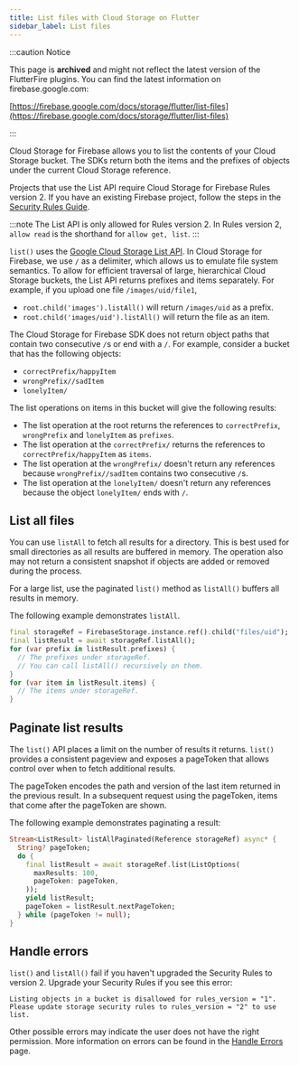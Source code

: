 ```yaml
---
title: List files with Cloud Storage on Flutter
sidebar_label: List files
---
```


:::caution Notice

This page is **archived** and might not reflect the latest version of the
FlutterFire plugins. You can find the latest information on
firebase.google.com:

[https://firebase.google.com/docs/storage/flutter/list-files](https://firebase.google.com/docs/storage/flutter/list-files)

:::

Cloud Storage for Firebase allows you to list the contents of your
Cloud Storage bucket. The SDKs return both the items and the prefixes of
objects under the current Cloud Storage reference.

Projects that use the List API require Cloud Storage for Firebase
Rules version 2. If you have an existing Firebase project, follow the steps in
the [Security Rules Guide](https://firebase.google.com/docs/storage/security/core-syntax).

:::note
The List API is only allowed for Rules version 2.
In Rules version 2, `allow read` is the shorthand for `allow get, list`.
:::

`list()` uses the
[Google Cloud Storage List API](//cloud.google.com/storage/docs/json_api/v1/objects/list).
In Cloud Storage for Firebase, we use `/` as a delimiter, which allows us to
emulate file system semantics. To allow for efficient traversal of large,
hierarchical Cloud Storage buckets, the List API returns prefixes and
items separately. For example, if you upload one file `/images/uid/file1`,

* `root.child('images').listAll()` will return `/images/uid` as a prefix.
* `root.child('images/uid').listAll()` will return the file as an item.

The Cloud Storage for Firebase SDK does not return object paths that contain two
consecutive `/`s or end with a `/`. For example, consider a bucket that has the
following objects:

* `correctPrefix/happyItem`
* `wrongPrefix//sadItem`
* `lonelyItem/`

The list operations on items in this bucket will give the following results:

* The list operation at the root returns the references to `correctPrefix`,
  `wrongPrefix` and `lonelyItem` as `prefixes`.
* The list operation at the `correctPrefix/` returns the references to
  `correctPrefix/happyItem` as `items`.
* The list operation at the `wrongPrefix/` doesn't return any references
  because `wrongPrefix//sadItem` contains two consecutive `/`s.
* The list operation at the `lonelyItem/` doesn't return any references
  because the object `lonelyItem/` ends with `/`.

## List all files

You can use `listAll` to fetch all results for a directory.
This is best used for small directories as all results are buffered in memory.
The operation also may not return a consistent snapshot if objects are added or
removed during the process.

For a large list, use the paginated `list()` method as `listAll()` buffers all
results in memory.

The following example demonstrates `listAll`.

```dart
final storageRef = FirebaseStorage.instance.ref().child("files/uid");
final listResult = await storageRef.listAll();
for (var prefix in listResult.prefixes) {
  // The prefixes under storageRef.
  // You can call listAll() recursively on them.
}
for (var item in listResult.items) {
  // The items under storageRef.
}
```

## Paginate list results

The `list()` API places a limit on the number of results it returns. `list()`
provides a consistent pageview and exposes a pageToken that allows control over
when to fetch additional results.

The pageToken encodes the path and version of the last item returned in the
previous result. In a subsequent request using the pageToken, items that come
after the pageToken are shown.

The following example demonstrates paginating a result:

```dart
Stream<ListResult> listAllPaginated(Reference storageRef) async* {
  String? pageToken;
  do {
    final listResult = await storageRef.list(ListOptions(
      maxResults: 100,
      pageToken: pageToken,
    ));
    yield listResult;
    pageToken = listResult.nextPageToken;
  } while (pageToken != null);
}
```

## Handle errors

`list()` and `listAll()` fail if you haven't upgraded
the Security Rules to version 2. Upgrade your Security Rules if you see this
error:

```
Listing objects in a bucket is disallowed for rules_version = "1".
Please update storage security rules to rules_version = "2" to use list.
```

Other possible errors may indicate the user does not have the right permission.
More information on errors can be found in the [Handle Errors](handle-errors)
page.
